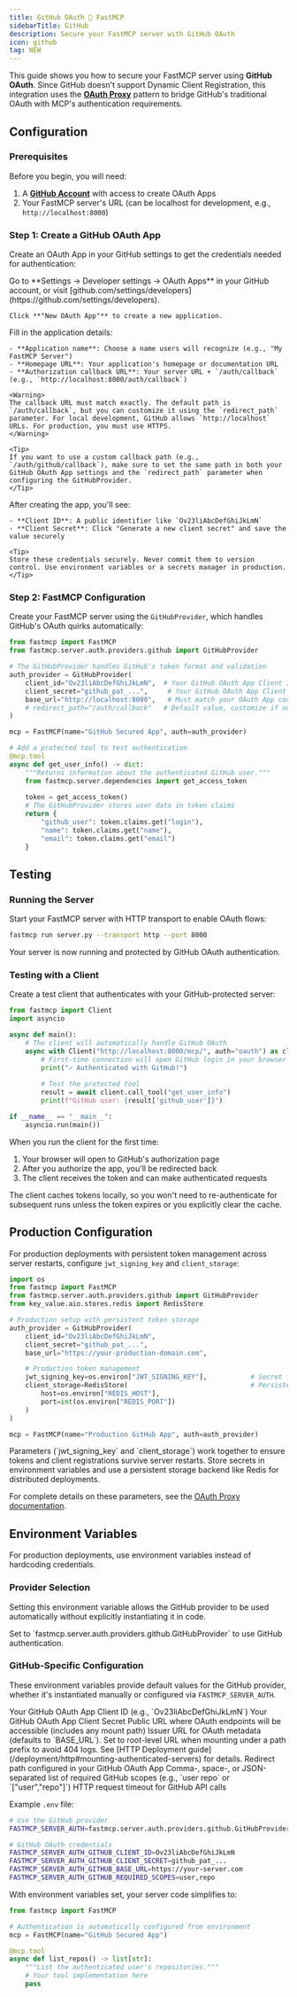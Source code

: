```yaml
---
title: GitHub OAuth 🤝 FastMCP
sidebarTitle: GitHub
description: Secure your FastMCP server with GitHub OAuth
icon: github
tag: NEW
---
```



<VersionBadge version="2.12.0" />

This guide shows you how to secure your FastMCP server using **GitHub OAuth**. Since GitHub doesn't support Dynamic Client Registration, this integration uses the [**OAuth Proxy**](/servers/auth/oauth-proxy) pattern to bridge GitHub's traditional OAuth with MCP's authentication requirements.

## Configuration

### Prerequisites

Before you begin, you will need:
1. A **[GitHub Account](https://github.com/)** with access to create OAuth Apps
2. Your FastMCP server's URL (can be localhost for development, e.g., `http://localhost:8000`)

### Step 1: Create a GitHub OAuth App

Create an OAuth App in your GitHub settings to get the credentials needed for authentication:

<Steps>
<Step title="Navigate to OAuth Apps">
    Go to **Settings → Developer settings → OAuth Apps** in your GitHub account, or visit [github.com/settings/developers](https://github.com/settings/developers).
    
    Click **"New OAuth App"** to create a new application.
</Step>

<Step title="Configure Your OAuth App">
    Fill in the application details:
    
    - **Application name**: Choose a name users will recognize (e.g., "My FastMCP Server")
    - **Homepage URL**: Your application's homepage or documentation URL
    - **Authorization callback URL**: Your server URL + `/auth/callback` (e.g., `http://localhost:8000/auth/callback`)
    
    <Warning>
    The callback URL must match exactly. The default path is `/auth/callback`, but you can customize it using the `redirect_path` parameter. For local development, GitHub allows `http://localhost` URLs. For production, you must use HTTPS.
    </Warning>
    
    <Tip>
    If you want to use a custom callback path (e.g., `/auth/github/callback`), make sure to set the same path in both your GitHub OAuth App settings and the `redirect_path` parameter when configuring the GitHubProvider.
    </Tip>
</Step>

<Step title="Save Your Credentials">
    After creating the app, you'll see:
    
    - **Client ID**: A public identifier like `Ov23liAbcDefGhiJkLmN`
    - **Client Secret**: Click "Generate a new client secret" and save the value securely
    
    <Tip>
    Store these credentials securely. Never commit them to version control. Use environment variables or a secrets manager in production.
    </Tip>
</Step>
</Steps>

### Step 2: FastMCP Configuration

Create your FastMCP server using the `GitHubProvider`, which handles GitHub's OAuth quirks automatically:

```python server.py
from fastmcp import FastMCP
from fastmcp.server.auth.providers.github import GitHubProvider

# The GitHubProvider handles GitHub's token format and validation
auth_provider = GitHubProvider(
    client_id="Ov23liAbcDefGhiJkLmN",  # Your GitHub OAuth App Client ID
    client_secret="github_pat_...",     # Your GitHub OAuth App Client Secret
    base_url="http://localhost:8000",   # Must match your OAuth App configuration
    # redirect_path="/auth/callback"   # Default value, customize if needed
)

mcp = FastMCP(name="GitHub Secured App", auth=auth_provider)

# Add a protected tool to test authentication
@mcp.tool
async def get_user_info() -> dict:
    """Returns information about the authenticated GitHub user."""
    from fastmcp.server.dependencies import get_access_token
    
    token = get_access_token()
    # The GitHubProvider stores user data in token claims
    return {
        "github_user": token.claims.get("login"),
        "name": token.claims.get("name"),
        "email": token.claims.get("email")
    }
```

## Testing

### Running the Server

Start your FastMCP server with HTTP transport to enable OAuth flows:

```bash
fastmcp run server.py --transport http --port 8000
```

Your server is now running and protected by GitHub OAuth authentication.

### Testing with a Client

Create a test client that authenticates with your GitHub-protected server:

```python test_client.py
from fastmcp import Client
import asyncio

async def main():
    # The client will automatically handle GitHub OAuth
    async with Client("http://localhost:8000/mcp/", auth="oauth") as client:
        # First-time connection will open GitHub login in your browser
        print("✓ Authenticated with GitHub!")
        
        # Test the protected tool
        result = await client.call_tool("get_user_info")
        print(f"GitHub user: {result['github_user']}")

if __name__ == "__main__":
    asyncio.run(main())
```

When you run the client for the first time:
1. Your browser will open to GitHub's authorization page
2. After you authorize the app, you'll be redirected back
3. The client receives the token and can make authenticated requests

<Info>
The client caches tokens locally, so you won't need to re-authenticate for subsequent runs unless the token expires or you explicitly clear the cache.
</Info>

## Production Configuration

<VersionBadge version="2.13.0" />

For production deployments with persistent token management across server restarts, configure `jwt_signing_key` and `client_storage`:

```python server.py
import os
from fastmcp import FastMCP
from fastmcp.server.auth.providers.github import GitHubProvider
from key_value.aio.stores.redis import RedisStore

# Production setup with persistent token storage
auth_provider = GitHubProvider(
    client_id="Ov23liAbcDefGhiJkLmN",
    client_secret="github_pat_...",
    base_url="https://your-production-domain.com",

    # Production token management
    jwt_signing_key=os.environ["JWT_SIGNING_KEY"],           # Secret for signing JWT tokens
    client_storage=RedisStore(                               # Persistent storage for client registrations
        host=os.environ["REDIS_HOST"],
        port=int(os.environ["REDIS_PORT"])
    )
)

mcp = FastMCP(name="Production GitHub App", auth=auth_provider)
```

<Note>
Parameters (`jwt_signing_key` and `client_storage`) work together to ensure tokens and client registrations survive server restarts. Store secrets in environment variables and use a persistent storage backend like Redis for distributed deployments.

For complete details on these parameters, see the [OAuth Proxy documentation](/servers/auth/oauth-proxy#configuration-parameters).
</Note>

## Environment Variables

<VersionBadge version="2.12.1" />

For production deployments, use environment variables instead of hardcoding credentials.

### Provider Selection

Setting this environment variable allows the GitHub provider to be used automatically without explicitly instantiating it in code.

<Card>
<ParamField path="FASTMCP_SERVER_AUTH" default="Not set">
Set to `fastmcp.server.auth.providers.github.GitHubProvider` to use GitHub authentication.
</ParamField>
</Card>

### GitHub-Specific Configuration

These environment variables provide default values for the GitHub provider, whether it's instantiated manually or configured via `FASTMCP_SERVER_AUTH`.

<Card>
<ParamField path="FASTMCP_SERVER_AUTH_GITHUB_CLIENT_ID" required>
Your GitHub OAuth App Client ID (e.g., `Ov23liAbcDefGhiJkLmN`)
</ParamField>

<ParamField path="FASTMCP_SERVER_AUTH_GITHUB_CLIENT_SECRET" required>
Your GitHub OAuth App Client Secret
</ParamField>

<ParamField path="FASTMCP_SERVER_AUTH_GITHUB_BASE_URL" default="http://localhost:8000">
Public URL where OAuth endpoints will be accessible (includes any mount path)
</ParamField>

<ParamField path="FASTMCP_SERVER_AUTH_GITHUB_ISSUER_URL" default="Uses BASE_URL">
Issuer URL for OAuth metadata (defaults to `BASE_URL`). Set to root-level URL when mounting under a path prefix to avoid 404 logs. See [HTTP Deployment guide](/deployment/http#mounting-authenticated-servers) for details.
</ParamField>

<ParamField path="FASTMCP_SERVER_AUTH_GITHUB_REDIRECT_PATH" default="/auth/callback">
Redirect path configured in your GitHub OAuth App
</ParamField>

<ParamField path="FASTMCP_SERVER_AUTH_GITHUB_REQUIRED_SCOPES" default='["user"]'>
Comma-, space-, or JSON-separated list of required GitHub scopes (e.g., `user repo` or `["user","repo"]`)
</ParamField>

<ParamField path="FASTMCP_SERVER_AUTH_GITHUB_TIMEOUT_SECONDS" default="10">
HTTP request timeout for GitHub API calls
</ParamField>
</Card>

Example `.env` file:
```bash
# Use the GitHub provider
FASTMCP_SERVER_AUTH=fastmcp.server.auth.providers.github.GitHubProvider

# GitHub OAuth credentials
FASTMCP_SERVER_AUTH_GITHUB_CLIENT_ID=Ov23liAbcDefGhiJkLmN
FASTMCP_SERVER_AUTH_GITHUB_CLIENT_SECRET=github_pat_...
FASTMCP_SERVER_AUTH_GITHUB_BASE_URL=https://your-server.com
FASTMCP_SERVER_AUTH_GITHUB_REQUIRED_SCOPES=user,repo
```

With environment variables set, your server code simplifies to:

```python server.py
from fastmcp import FastMCP

# Authentication is automatically configured from environment
mcp = FastMCP(name="GitHub Secured App")

@mcp.tool
async def list_repos() -> list[str]:
    """List the authenticated user's repositories."""
    # Your tool implementation here
    pass
```
